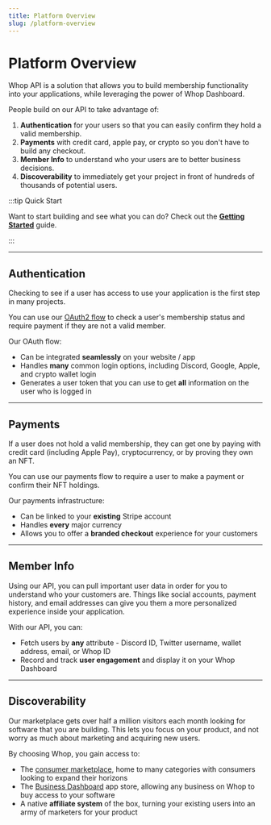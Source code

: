 ```yaml
---
title: Platform Overview
slug: /platform-overview
---
```



# Platform Overview

<div className="heroGrid">

<div>
<p>Whop API is a solution that allows you to build membership functionality into your applications, while leveraging the power of Whop Dashboard.</p>

<p> People build on our API to take advantage of:</p>

1. **Authentication** for your users so that you can easily confirm they hold a valid membership.
2. **Payments** with credit card, apple pay, or crypto so you don't have to build any checkout.
3. **Member Info** to understand who your users are to better business decisions.
4. **Discoverability** to immediately get your project in front of hundreds of thousands of potential users.

</div>

</div>

:::tip Quick Start

Want to start building and see what you can do? Check out the **[Getting Started](/getting-started/getting-started)** guide.

:::

<hr
  style={{
    marginTop: 32,
    backgroundColor: "var(--ifm-toc-border-color)",
  }}
/>

## Authentication

<div className="heroGrid">

<div>
  <p>Checking to see if a user has access to use your application is the first step in many projects.</p>

You can use our [OAuth2 flow](https://dev.whop.com/reference/oauth-implementation) to check a user's membership status and require payment if they are not a valid member.

<p style={{ marginBottom: 6 }}>Our OAuth flow:</p>

- Can be integrated **seamlessly** on your website / app
- Handles **many** common login options, including Discord, Google, Apple, and crypto wallet login
- Generates a user token that you can use to get **all** information on the user who is logged in

<div className="row" style={{ marginBottom: 24 }}>
  <div className="col col--12" style={{ marginTop: 8 }}>
    <QuickstartCard
      name="Learn more about authenticating your users"
      link="/authentication/oauth"
      image="/assets/icons/frame.png"
    />
  </div>
</div>

</div>

</div>

<hr
  style={{
    marginTop: 32,
    backgroundColor: "var(--ifm-toc-border-color)",
  }}
/>

## Payments

<div className="heroGrid">

<div>
  <p>If a user does not hold a valid membership, they can get one by paying with credit card (including Apple Pay), cryptocurrency, or by proving they own an NFT.</p>

You can use our payments flow to require a user to make a payment or confirm their NFT holdings.

<p style={{ marginBottom: 6 }}>Our payments infrastructure:</p>

- Can be linked to your **existing** Stripe account
- Handles **every** major currency
- Allows you to offer a **branded checkout** experience for your customers

<div className="row" style={{ marginBottom: 24 }}>
  <div className="col col--12" style={{ marginTop: 8 }}>
    <QuickstartCard
      name="Learn more about payments"
      link="/"
      image="/assets/icons/frame.png"
    />
  </div>
</div>

</div>

</div>

<hr
  style={{
    marginTop: 32,
    backgroundColor: "var(--ifm-toc-border-color)",
  }}
/>

## Member Info

<div className="heroGrid">
  <div>
    <p>
     Using our API, you can pull important user data in order for you to understand who your customers are. Things like social accounts, payment history, and email addresses can give you them a more personalized experience inside your application.
    </p>

<p style={{ marginBottom: 6 }}>With our API, you can:</p>

- Fetch users by **any** attribute - Discord ID, Twitter username, wallet address, email, or Whop ID
- Record and track **user engagement** and display it on your Whop Dashboard

<div className="row" style={{marginBottom:24}}>

<div className="col col--12" style={{ marginTop: 8 }}>
  <QuickstartCard
    name="Learn more about member info"
    link="/"
    image="/assets/icons/frame.png"
  />
</div>

</div>

<p>

</p>
</div>

</div>

<hr
  style={{
    marginTop: 32,
    backgroundColor: "var(--ifm-toc-border-color)",
  }}
/>

## Discoverability

<div className="heroGrid">
  
  <div>
    <p>
    Our marketplace gets over half a million visitors each month looking for software that you are building. This lets you focus on your product, and not worry as much about marketing and acquiring new users.
    </p>

<p style={{ marginBottom: 6 }}>By choosing Whop, you gain access to:</p>

- The [consumer marketplace](https://whop.com), home to many categories with consumers looking to expand their horizons
- The [Business Dashboard](https://dash.whop.com/apps) app store, allowing any business on Whop to buy access to your software
- A native **affiliate system** of the box, turning your existing users into an army of marketers for your product

<div className="row" style={{marginBottom:24}}>

<div className="col col--12" style={{ marginTop: 8 }}>
  <QuickstartCard
    name="Learn more about discoverability"
    link="/"
    image="/assets/icons/frame.png"
  />
</div>
</div>
</div>
</div>
